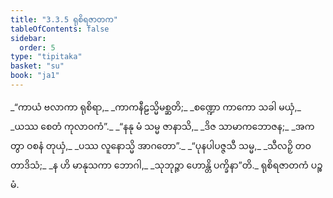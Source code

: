 ```yaml
---
title: "3.3.5 ရုစိရဇာတက"
tableOfContents: false
sidebar:
  order: 5
type: "tipitaka"
basket: "su"
book: "ja1"
---
```



<DynamicBreadcrumb />

<Division number="73" book="ja1" e="ch" v="22" p="81">

<Paragraph number="770" type="verses" book="ja1">
_“ကာယံ ဗလာကာ ရုစိရာ,_  
_ကာကနီဠသ္မိမစ္ဆတိ;_  
_စဏ္ဍော ကာကော သခါ မယှံ,_  
_ယဿ စေတံ ကုလာဝကံ”._  

</Paragraph>

</Division>
<Division number="74" book="ja1" e="ch" v="22" p="81">

<Paragraph number="771" type="verses" book="ja1">
_“နနု မံ သမ္မ ဇာနာသိ,_  
_ဒိဇ သာမာကဘောဇန;_  
_အကတွာ ဝစနံ တုယှံ,_  
_ပဿ လူနောသ္မိ အာဂတော”._  

</Paragraph>

</Division>
<Division number="75" book="ja1" e="ch" v="22" p="81">

<Paragraph number="772" type="verses" book="ja1">
_“ပုနပါပဇ္ဇသီ သမ္မ,_  
_သီလဉှိ တဝ တာဒိသံ;_  
_န ဟိ မာနုသကာ ဘောဂါ,_  
_သုဘုဉ္ဇာ ဟောန္တိ ပက္ခိနာ”တိ._  


</Paragraph>
</Division>

<Paragraph number="773" type="center" book="ja1">
ရုစိရဇာတကံ ပဉ္စမံ.
</Paragraph>
